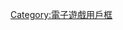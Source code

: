 {{Userbox
  |id       = -{zh-cn:炉石传说;zh-tw:爐石戰記;}-
  |id-c     = purple
  |id-fc    = gold
  |border-c = purple
  |border-s = 1
  |info-c   = gold
  |info-s   = 10
  |info-fc  = purple
  |info     = “我们玩'''[[炉石传说：魔兽英雄传|<span style="color:purple;">炉石</span>]]'''，靠的是技术。”——神抽狗协会
}}<includeonly>[[Category:喜欢玩炉石传说的维基人|{{PAGENAME}}]]</includeonly><noinclude>

{{DEFAULTSORT:StarCraft}}
[[Category:喜欢玩炉石传说的维基人| ]]
[[Category:電子遊戲用戶框]]
</noinclude>
<noinclude>{{documentation}}</noinclude>